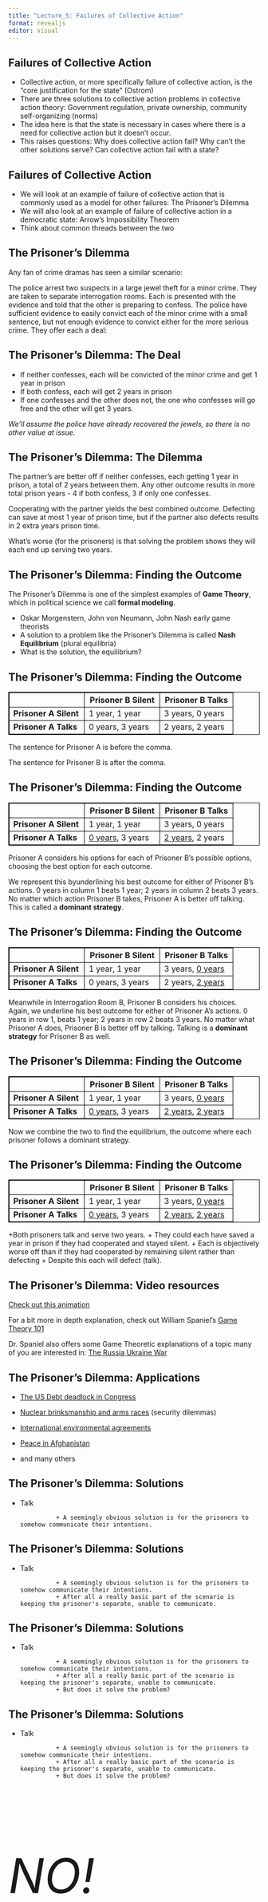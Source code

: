 ```yaml
---
title: "Lecture_5: Failures of Collective Action"
format: revealjs
editor: visual
---
```


## Failures of Collective Action


+ Collective action, or more specifically failure of collective action, is the "core justification for the state" (Ostrom)
+ There are three solutions to collective action problems in collective action theory: Government regulation, private ownership, community self-organizing (norms)
+ The idea here is that the state is necessary in cases where there is a need for collective action but it doesn't occur.
+ This raises questions: Why does collective action fail? Why can't the other solutions serve? Can collective action fail with a state?

## Failures of Collective Action

+ We will look at an example of failure of collective action that is commonly used as a model for other failures: The Prisoner's Dilemma
+ We will also look at an example of failure of collective action in a democratic state: Arrow's Impossibility Theorem
+ Think about common threads between the two 

## The Prisoner's Dilemma

Any fan of crime dramas has seen a similar scenario:

The police arrest two suspects in a large jewel theft for a minor crime. They are taken to separate interrogation rooms. Each is presented with the evidence and told that the other is preparing to confess. The police have sufficient evidence to easily convict each of the minor crime with a small sentence, but not enough evidence to convict either for the more serious crime. They offer each a deal:

## The Prisoner's Dilemma: The Deal

+ If neither confesses, each will be convicted of the minor crime and get 1 year in prison
+ If both confess, each will get 2 years in prison
+ If one confesses and the other does not, the one who confesses will go free and the other will get 3 years.


*We'll assume the police have already recovered the jewels, so there is no other value at issue.*

## The Prisoner's Dilemma: The Dilemma

The partner's are better off if neither confesses, each getting 1 year in prison, a total of 2 years between them. Any other outcome results in more total prison years - 4 if both confess, 3 if only one confesses.

Cooperating with the partner yields the best combined outcome. Defecting can save at most 1 year of prison time, but if the partner also defects results in 2 extra years prison time. 

What's worse (for the prisoners) is that solving the problem shows they will each end up serving two years. 


## The Prisoner's Dilemma: Finding the Outcome

The Prisoner's Dilemma is one of the simplest examples of **Game Theory**, which in political science we call **formal modeling**. 

+ Oskar Morgenstern, John von Neumann, John Nash early game theorists
+ A solution to a problem like the Prisoner's Dilemma is  called **Nash Equilibrium** (plural equilibria)
+ What is the solution, the equilibrium?



## The Prisoner's Dilemma: Finding the Outcome

<style>
table, th, td {
  border: 1px solid black;
}
</style>

|                       	| **Prisoner B Silent** 	| **Prisoner B Talks** 	|
|-----------------------	|-----------------------	|----------------------	|
| **Prisoner A Silent** 	| 1 year, 1 year        	| 3 years, 0 years     	|
| **Prisoner A Talks**  	| 0 years, 3 years      	| 2 years, 2 years     	|

The sentence for Prisoner A is before the comma.

The sentence for Prisoner B is after the comma. 



## The Prisoner's Dilemma: Finding the Outcome



|                       	| **Prisoner B Silent** 	| **Prisoner B Talks** 	|
|-----------------------	|-----------------------	|----------------------	|
| **Prisoner A Silent** 	| 1 year, 1 year        	| 3 years, 0 years     	|
| **Prisoner A Talks**  	| <u>0 years</u>, 3 years      	| <u>2 years</u>, 2 years     	|

Prisoner A considers his options for each of Prisoner B's possible options, choosing the best option for each outcome. 

We represent this byunderlining his best outcome for either of Prisoner B's actions. 0 years in column 1 beats 1 year; 2 years in column 2 beats 3 years. No matter which action Prisoner B takes, Prisoner A is better off talking. This is called a **dominant strategy**. 


## The Prisoner's Dilemma: Finding the Outcome


|                       	| **Prisoner B Silent** 	| **Prisoner B Talks** 	|
|-----------------------	|-----------------------	|----------------------	|
| **Prisoner A Silent** 	| 1 year, 1 year        	| 3 years, <u>0 years</u>     	|
| **Prisoner A Talks**  	| 0 years, 3 years      	| 2 years, <u>2 years</u>     	|


Meanwhile in Interrogation Room B, Prisoner B considers his choices. Again, we underline his best outcome for either of Prisoner A's actions. 0 years in row 1, beats 1 year; 2 years in row 2 beats 3 years. No matter what Prisoner A does, Prisoner B is better off by talking. Talking is a **dominant strategy** for Prisoner B as well.


## The Prisoner's Dilemma: Finding the Outcome

|                       	| **Prisoner B Silent** 	| **Prisoner B Talks** 	|
|-----------------------	|-----------------------	|----------------------	|
| **Prisoner A Silent** 	| 1 year, 1 year        	| 3 years, <u>0 years</u>     	|
| **Prisoner A Talks**  	| <u>0 years</u>, 3 years      	| <u>2 years</u>, <u>2 years</u>     	|


Now we combine the two to find the equilibrium, the outcome where each prisoner follows a dominant strategy.


## The Prisoner's Dilemma: Finding the Outcome

|                       	| **Prisoner B Silent** 	| **Prisoner B Talks** 	|
|-----------------------	|-----------------------	|----------------------	|
| **Prisoner A Silent** 	| 1 year, 1 year        	| 3 years, <u>0 years</u>     	|
| **Prisoner A Talks**  	| <u>0 years</u>, 3 years      	| <u>2 years</u>, <u>2 years</u>     	|


+Both prisoners talk and serve two years.
+ They could each have saved a year in prison if they had cooperated and stayed silent. 
+ Each is objectively worse off than if they had cooperated by remaining silent rather than defecting
+ Despite this each will defect (talk).

## The Prisoner's Dilemma: Video resources

[Check out this animation](https://www.youtube.com/watch?v=TJCGTNIwmv8)


For a bit more in depth explanation, check out William Spaniel's [Game Theory 101](https://www.youtube.com/watch?v=iZKErrvVMaY&list=PL76B0EB6DDFC42D02)

Dr. Spaniel also offers some Game Theoretic explanations of a topic many of you are interested in: [The Russia Ukraine War](https://www.youtube.com/watch?v=pBwT-5z9R5A)

## The Prisoner's Dilemma: Applications

+ [The US Debt deadlock in Congress](https://www.investopedia.com/articles/investing/110513/utilizing-prisoners-dilemma-business-and-economy.asp)
+ [Nuclear brinksmanship and arms races](https://www.baselpeaceoffice.org/article/nuclear-bombs-cooperative-games-and-prisoners%E2%80%99-dilemma) (security dilemmas)
+ [International environmental agreements](https://www.e-ir.info/2018/06/14/the-prisoners-dilemma-in-environmental-politics-one-model-to-rule-them-all/)
+ [Peace in Afghanistan](https://www.cfr.org/blog/overcoming-prisoners-dilemma-reach-peace-afghanistan)

+ and many others

## The Prisoner's Dilemma: Solutions

+ Talk

                + A seemingly obvious solution is for the prisoners to somehow communicate their intentions.
        

## The Prisoner's Dilemma: Solutions

+ Talk

                + A seemingly obvious solution is for the prisoners to somehow communicate their intentions.
                + After all a really basic part of the scenario is keeping the prisoner's separate, unable to communicate.
                
## The Prisoner's Dilemma: Solutions

+ Talk

                + A seemingly obvious solution is for the prisoners to somehow communicate their intentions.
                + After all a really basic part of the scenario is keeping the prisoner's separate, unable to communicate.
                + But does it solve the problem?
                
## The Prisoner's Dilemma: Solutions

+ Talk

                + A seemingly obvious solution is for the prisoners to somehow communicate their intentions.
                + After all a really basic part of the scenario is keeping the prisoner's separate, unable to communicate.
                + But does it solve the problem?
                
<style>
h4{
  font-size: 36pt;
}
h6{
  font-size: 72pt;
}</style>

<h6>NO!</h6>

## The Prisoner's Dilemma: Finding the Outcome

All it actually does is create new categories such as: "Prisoner B Promises Not to Talk, But Talks" and "Prisoner B Promises Not to Talk, And Stays Silent" but the values don't change!


The promise, with nothing to back it up, has no value - it is **cheap talk**. 

As you can see on the next slide, the values with the promise are exactly the same as the values without the promise.

## The Prisoner's Dilemma: Finding the Outcome

|                       	| **Prisoner B Promises Silent, Stays Silent** 	| **Prisoner B Promises Silent, Talks** 	|
|-----------------------	|-----------------------	|----------------------	|
| **Prisoner A Promises Silent, Stays** 	| 1 year, 1 year        	| 3 years, <u>0 years</u>     	|
| **Prisoner A Promises Silent, Talks**  	| <u>0 years</u>, 3 years      	| <u>2 years</u>, <u>2 years</u>     	|





## The Prisoner's Dilemma: Solutions

+ Talk 
+ Consequences - Enforcement!

                + If talk is cheap, then consequences and enforcement are key to solving the dilemma.
                + Consequences can also come from an outside enforrcer: a mob boss, social norms, or the state
                
<h4>It is this idea of enforcement that makes collective action the core justification for the coercive physical power of the state</h4>




## The Prisoner's Dilemma: Solutions

+ Talk 
+ Consequences - Enforcement!
+ Are there other solutions?

## The Prisoner's Dilemma: Solutions

+ Talk 
+ Consequences - Enforcement!
+ Are there other solutions?

                + One solution is a repeated prisoner's dilemma game, a long term alliance. If our criminal pair know they will work together again, the equation changes because the consequences of breaking trust gives their words value.
                
                
## The Prisoner's Dilemma: Solutions

+ Talk 
+ Consequences - Enforcement!
+ Are there other solutions?

                + One solution is a repeated prisoner's dilemma game, a long term alliance. If our criminal pair know they will work together again, the equation changes because the consequences of breaking trust gives their words value.
                + This has relevance for political situations where groups forego their short term interest because they are invested in a long term compromise. This is important for the idea of 
                
**self-enforcing institutions**


## Collective Action Problems and the State

So does the state solve all collective action problems?

Does democracy solve all collective action problems?

<h6>NO!</h6>

One example, of many, is Arrow's Impossibility Theorem

## Arrow's Impossibility Theorem

When voters have 3 or more options, no ranked voting system can convert the individual preferences of voters in a *rational way* with a *meaningful vote*

## Arrow's Impossibility Theorem

Rationality and meaningful vote are defined by 4 criteria:

+ Pareto optimality (R)
+ independence of irrelevant alternatives (R)
+ non-dictatorship (M)
+ unrestricted domain (M)

R - relates to rationality;
M - relates to meaningfulness of votes


## Arrow's Impossibility Theorem

**Pareto optimality** is the condition where one person can not be made better off without making someone else worse off

## Arrow's Impossibility Theorem

**Pareto optimality** example

Two people have 100 apples and 100 bananas.

Person 1 likes apples and dislikes bananas. (The more bananas she has, the unhappier she is.)

Person 2 likes bananas and dislikes apples. (The more apples she has, the unhappier she is.)

Under Pareto optimality, Person 1 will have 100 apples and Person 2 will have 100 bananas.

Changing the distribution lowers both their happiness.

## Arrow's Impossibility Theorem

**Pareto optimality** example 2

Two people have 100 apples and 100 bananas.

Person 1 likes apples and dislikes bananas. (The more bananas she has, the unhappier she is.)

Person 2 likes bananas and apples equally. 

Under Pareto optimality, Person 1 will have 100 apples and Person 2 will have 100 bananas.

Taking one banana from Person 2 in exchange for an apple will not affect Person 2, but will make Person 1 worse off.


## Arrow's Impossibility Theorem

**independence of irrelevant alternatives** means that a voter will not change their vote preference from A to B because C joins the mix. If they prefer A to B, they will still prefer A to B even if there are other options.

## Arrow's Impossibility Theorem

**independence of irrelevant alternatives** 

Example: 

Bob prefers apples to oranges.
Bob is offered a radish.
Regardless of how Bob feels about radishes, his preference for apples over oranges doesn't change.

## Arrow's Impossibility Theorem

**non-dictatorship** means that there is no one individual whose preference always wins. 

## Arrow's Impossibility Theorem

**Unrestricted domain** means that all preferences of all voters are considered. 


## Arrow's Impossibility Theorem

Put differently, no rank order voting system satisfies these requirements:

+ If all voters prefer apples to oranges, the group should prefer apples to oranges
+ If every voters preference between apples and organges is unchanged, the group preference should remain unchanged even if the preference between radishes and apples or radishes and oranges changes.
+ There is no dictator.

## Arrow's Impossibility Theorem: Solutions

+ Accept a dictator
+ Accept less than Pareto optimal solution
+ Accept a voting system that is less than perfect

Other than emergency situations, we tend to reject the first option.

When might we accept one of the others even if it's against out short term interest?

## Arrow's Impossibility Theorem: Solutions

When might we accept one of the others even if it's against out short term interest?

Answer: when the long run - the repeated game - makes it in our interest.

This brings us back to compromises that create **self-enforcing institutions**.

As we discuss Democracy, we'll see that it requires self-enforcing institutions to avoid breaking down into violence. 

## Democracy as self-enforcing institution

Democracy itself is perhaps the ultimate self-enforcing institution, where we accept legal limits not because of a grand social contract or threat of punishment but because we gain more from the system overall than we lose in any one encounter with the system. 

